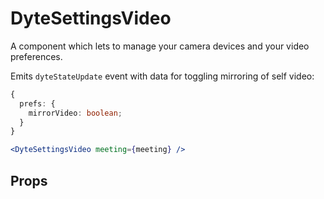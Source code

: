 # DyteSettingsVideo

A component which lets to manage your camera devices and your video preferences.

Emits `dyteStateUpdate` event with data for toggling mirroring of self video:

```ts
{
  prefs: {
    mirrorVideo: boolean;
  }
}
```

```jsx live
<DyteSettingsVideo meeting={meeting} />
```

## Props

<PropsTable of="dyte-settings-video" />
